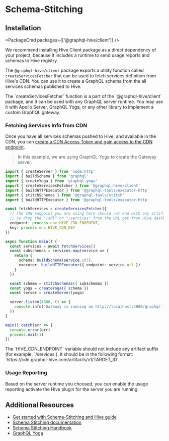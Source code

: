 
# Schema-Stitching

## Installation

<PackageCmd packages={['@graphql-hive/client']} />

<Callout type="info">
  We recommend installing Hive Client package as a direct dependency of your project, because it
  includes a runtime to send usage reports and schemas to Hive registry.
</Callout>

The `@graphql-hive/client` package exports a utility function called `createServicesFetcher` that
can be used to fetch services definition from Hive's CDN. You can use it to create a GraphQL schema
from the all services schemas published to Hive.

<Callout type="info">
  The `createServicesFetcher` function is a part of the `@graphql-hive/client` package, and it can
  be used with any GraphQL server runtime. You may use it with Apollo Server, GraphQL Yoga, or any
  other library to implement a custom GraphQL gateway.
</Callout>

### Fetching Services Info from CDN

Once you have all services schemas pushed to Hive, and available in the CDN, you can
[create a CDN Access Token and gain access to the CDN endpoint](http://localhost:3000/features/high-availability-cdn#cdn-access-tokens).

> In this example, we are using GraphQL-Yoga to create the Gateway server.

```ts
import { createServer } from 'node:http'
import { buildSchema } from 'graphql'
import { createYoga } from 'graphql-yoga'
import { createServicesFetcher } from '@graphql-hive/client'
import { buildHTTPExecutor } from '@graphql-tools/executor-http'
import { stitchSchemas } from '@graphql-tools/stitch'
import { buildHTTPExecutor } from '@graphql-tools/executor-http'

const fetchServices = createServicesFetcher({
  // The CDN endpoint you are using here should not end with any artifact name.
  // So drop the "/sdl" or "/services" from the URL get from Hive dashboard.
  endpoint: process.env.HIVE_CDN_ENDPOINT,
  key: process.env.HIVE_CDN_KEY
})

async function main() {
  const services = await fetchServices()
  const subschemas = services.map(service => {
    return {
      schema: buildSchema(service.sdl),
      executor: buildHTTPExecutor({ endpoint: service.url })
    }
  })

  const schema = stitchSchemas({ subschemas })
  const yoga = createYoga({ schema })
  const server = createServer(yoga)

  server.listen(4000, () => {
    console.info('Gateway is running on http://localhost:4000/graphql')
  })
}

main().catch(err => {
  console.error(err)
  process.exit(1)
})
```

<Callout>
  The `HIVE_CDN_ENDPOINT` variable should not include any artifact suffix (for example,
  `/services`), it should be in the following format:
  `https://cdn.graphql-hive.com/artifacts/v1/TARGET_ID`
</Callout>

### Usage Reporting

Based on the server runtime you choosed, you can enable the usage reporting activate the Hive plugin
for the server you are running.

## Additional Resources

- [Get started with Schema-Stitching and Hive guide](/get-started/schema-stitching)
- [Schema Stitching documentation](https://the-guild.dev/graphql/stitching/docs)
- [Schema Stitching Handbook](https://the-guild.dev/graphql/stitching/handbook)
- [GraphQL Yoga](https://the-guild.dev/graphql/yoga-server)
